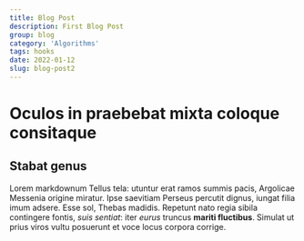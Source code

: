 ```yaml
---
title: Blog Post
description: First Blog Post
group: blog
category: 'Algorithms'
tags: hooks
date: 2022-01-12
slug: blog-post2
---
```


# Oculos in praebebat mixta coloque consitaque

## Stabat genus

Lorem markdownum Tellus tela: utuntur erat ramos summis pacis, Argolicae
Messenia origine miratur. Ipse saevitiam Perseus percutit dignus, iungat filia
imum adsere. Esse sol, Thebas madidis. Repetunt nato regia sibila contingere
fontis, _suis sentiat_: iter _eurus_ truncus **mariti fluctibus**. Simulat ut
prius viros vultu posuerunt et voce locus corpora corrige.
